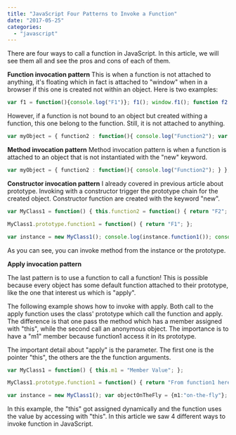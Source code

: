 ```yaml
---
title: "JavaScript Four Patterns to Invoke a Function"
date: "2017-05-25"
categories: 
  - "javascript"
---
```


There are four ways to call a function in JavaScript. In this article, we will see them all and see the pros and cons of each of them.

**Function invocation pattern** This is when a function is not attached to anything, it's floating which in fact is attached to "window" when in a browser if this one is created not within an object. Here is two examples:

```typescript
var f1 = function(){console.log("F1")}; f1(); window.f1(); function f2(){console.log("F2");} f2(); window.f2(); 
``` 


However, if a function is not bound to an object but created withing a function, this one belong to the function. Still, it is not attached to anything.

```typescript
var myObject = { function2 : function(){ console.log("Function2"); var function2_1 = function(){ console.log("Function2_1"); }; function2_1(); } }; myObject.function2(); 
``` 


**Method invocation pattern** Method invocation pattern is when a function is attached to an object that is not instantiated with the "new" keyword.

```typescript
var myObject = { function2 : function(){ console.log("Function2"); } }; myObject.function2(); 
``` 


**Constructor invocation pattern** I already covered in previous article about prototype. Invoking with a constructor trigger the prototype chain for the created object. Constructor function are created with the keyword "new".

```typescript
var MyClass1 = function() { this.function2 = function() { return "F2"; }; };

MyClass1.prototype.function1 = function() { return "F1"; };

var instance = new MyClass1(); console.log(instance.function1()); console.log(instance.function2()); 
``` 
 As you can see, you can invoke method from the instance or the prototype.

**Apply invocation pattern**

The last pattern is to use a function to call a function! This is possible because every object has some default function attached to their prototype, like the one that interest us which is "apply".

The following example shows how to invoke with apply. Both call to the apply function uses the class' prototype which call the function and apply. The difference is that one pass the method which has a member assigned with "this", while the second call an anonymous object. The importance is to have a "m1" member because function1 access it in its prototype.

The important detail about "apply" is the parameter. The first one is the pointer "this", the others are the the function arguments.

```typescript
var MyClass1 = function() { this.m1 = "Member Value"; };

MyClass1.prototype.function1 = function() { return "From function1 here is the m1 value : " + this.m1; };

var instance = new MyClass1(); var objectOnTheFly = {m1:"on-the-fly"}; console.log(MyClass1.prototype.function1.apply(MyClass1())); console.log(MyClass1.prototype.function1.apply(objectOnTheFly)); 
``` 


In this example, the "this" got assigned dynamically and the function uses the value by accessing with "this". In this article we saw 4 different ways to invoke function in JavaScript.
